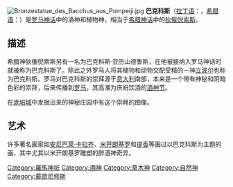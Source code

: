 {{otheruses|other=英国作曲家阿诺德·巴克斯|阿诺德·巴克斯}}
{{otheruses|other=美国漫画家卡尔·巴克斯|卡尔·巴克斯}}
{{noteTA
|G1=希臘神話
|1 = zh-hans:巴克科斯; zh-tw:巴克斯;
}}
[[File:Bronzestatue_des_Bacchus_aus_Pompeiji.jpg|thumb]]
'''巴克科斯'''（[[拉丁语|拉丁语]]：{{lang|la|Bacchus}}，[[希腊语|希腊语]]：{{lang|el|Βάκχος}}）是[[罗马神话|罗马神话]]中的酒神和植物神，相当于[[希腊神话|希腊神话]]中的[[狄俄倪索斯|狄俄倪索斯]]。

==描述==
希腊神狄俄倪索斯另有一名为巴克科斯·亚历山德鲁斯，在他被接纳入罗马神话时就被称为巴克科斯了。除此之外罗马人将其植物和动物交配受精的－神[[立波尔|立波尔]]也称为巴克科斯。罗马对巴克科斯的崇拜源于[[意大利|意大利]]南部，本来是一个带有神秘和阴暗色彩的崇拜，后来传播到[[罗马帝国|罗马]]。其高潮为庆祝饮酒的[[酒神节|酒神节]]。

在[[庞培城|庞培城]]中发掘出来的神秘庄园中有这个崇拜的图像。

==艺术==
许多著名画家如[[安尼巴莱·卡拉齐|安尼巴莱·卡拉齐]]、[[米开朗基罗|米开朗基罗]]和[[提香|提香]]等画过以巴克科斯为主题的画，其中尤其以米开朗基罗雕塑的醉酒神奇异。

{{罗马神话}}
{{DEFAULTSORT:Bacchus}}
[[Category:羅馬神祇|Category:羅馬神祇]]
[[Category:酒神|Category:酒神]]
[[Category:草木神|Category:草木神]]
[[Category:自然神|Category:自然神]]
[[Category:戴歐尼修斯|Category:戴歐尼修斯]]